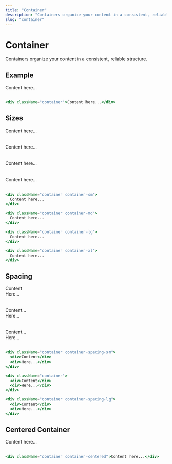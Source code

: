 ```yaml
---
title: "Container"
description: "Containers organize your content in a consistent, reliable structure."
slug: "container"
---
```


# Container

Containers organize your content in a consistent, reliable structure.

## Example

<div className="container">Content here...</div>
<br />

```jsx
<div className="container">Content here...</div>
```

## Sizes

<div className="container container-sm">Content here...</div>
<br />
<div className="divider" />
<br />
<div className="container container-md">Content here...</div>
<br />
<div className="divider" />
<br />
<div className="container container-lg">Content here...</div>
<br />
<div className="divider" />
<br />
<div className="container container-xl">Content here...</div>
<br />

```jsx
<div className="container container-sm">
  Content here...
</div>

<div className="container container-md">
  Content here...
</div>

<div className="container container-lg">
  Content here...
</div>

<div className="container container-xl">
  Content here...
</div>
```

## Spacing

<div className="container container-spacing-sm">
  <div>Content</div>
  <div>Here...</div>
</div>
<br />
<div className="divider" />
<br />
<div className="container">
  <div>Content...</div>
  <div>Here...</div>
</div>
<br />
<div className="divider" />
<br />
<div className="container container-spacing-lg">
  <div>Content...</div>
  <div>Here...</div>
</div>
<br />

```jsx
<div className="container container-spacing-sm">
  <div>Content</div>
  <div>Here...</div>
</div>

<div className="container">
  <div>Content</div>
  <div>Here...</div>
</div>

<div className="container container-spacing-lg">
  <div>Content</div>
  <div>Here...</div>
</div>
```

## Centered Container

<div className="container container-centered">Content here...</div>
<br />

```jsx
<div className="container container-centered">Content here...</div>
```
